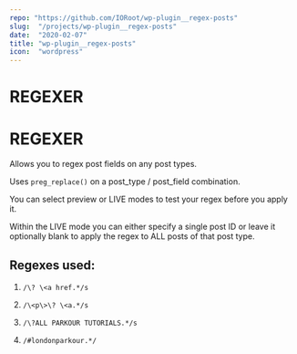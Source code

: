 ```yaml
---
repo: "https://github.com/IORoot/wp-plugin__regex-posts"
slug:  "/projects/wp-plugin__regex-posts"
date:  "2020-02-07"
title: "wp-plugin__regex-posts"
icon:  "wordpress"
---
```


# REGEXER
# REGEXER

Allows you to regex post fields on any post types.

Uses `preg_replace()` on a post_type / post_field combination. 

You can select preview or LIVE modes to test your regex before you apply it. 

Within the LIVE mode you can either specify a single post ID or leave it optionally blank to apply the regex to ALL posts of that post type.


## Regexes used:

1. `/\? \<a href.*/s`

1. `/\<p\>\? \<a.*/s`

1. `/\?ALL PARKOUR TUTORIALS.*/s`

1. `/#londonparkour.*/`